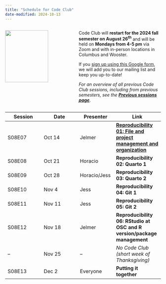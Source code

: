 ```yaml
---
title: "Schedule for Code Club"
date-modified: 2024-10-13
---
```


::: columns
::: {.column width="45%"}
![](img/codeclub_logo.png){fig-align="center" width="80%"}
:::

::: {.column width="55%"}
Code Club will **restart for the 2024 fall semester on August 26^th^** and will be held on **Mondays from 4-5 pm** via Zoom and with in-person locations in Columbus and Wooster.

If you [sign up using this Google form](https://forms.gle/eYkMvmJShrcANUrt5), we will add you to our mailing list and keep you up-to-date!

*For an overview of all previous Code Club sessions, including from previous semesters,* *see the [**Previous sessions page**](/pages/previous.qmd).*
:::
:::

| Session | Date    | Presenter    | Link                                                                                                               |
|-----------------|-----------------|-----------------|----------------------|
| S08E07  | Oct 14  | Jelmer       | [**Reproducibility 01: File and project management and organization**](/posts/S09E06_reprod_01/)                                               |
| S08E08  | Oct 21  | Horacio      | **Reproducibility 02: Quarto 1**                                                                                   |
| S08E09  | Oct 28  | Horacio/Jess | **Reproducibility 03: Quarto 2**                                                                                   |
| S08E10  | Nov 4   | Jess         | **Reproducibility 04: Git 1**                                                                                      |
| S08E11  | Nov 11  | Jess         | **Reproducibility 05: Git 2**                                                                                      |
| S08E12  | Nov 18  | Jelmer       | **Reproducibility 06: RStudio at OSC and R version/package management**                                            |
| --      | Nov 25  | --           | *No Code Club (short week of Thanksgiving)*                                                                        |
| S08E13  | Dec 2   | Everyone     | **Putting it together**                                                                                            |
